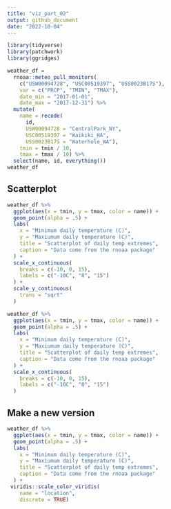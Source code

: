 ```yaml
---
title: "viz_part_02"
output: github_document
date: "2022-10-04"
---
```


```r
library(tidyverse)
library(patchwork)
library(ggridges)
```

```r
weather_df = 
  rnoaa::meteo_pull_monitors(
    c("USW00094728", "USC00519397", "USS0023B17S"),
    var = c("PRCP", "TMIN", "TMAX"), 
    date_min = "2017-01-01",
    date_max = "2017-12-31") %>%
  mutate(
    name = recode(
      id, 
      USW00094728 = "CentralPark_NY", 
      USC00519397 = "Waikiki_HA",
      USS0023B17S = "Waterhole_WA"),
    tmin = tmin / 10,
    tmax = tmax / 10) %>%
  select(name, id, everything())
weather_df
```

## Scatterplot
```r
weather_df %>% 
  ggplot(aes(x = tmin, y = tmax, color = name)) + 
  geom_point(alpha = .5) +
  labs(
    x = "Minimum daily temperature (C)",
    y = "Maxiumum daily temperature (C)",
    title = "Scatterplot of daily temp extremes",
    caption = "Data come from the rnoaa package"
  ) +
  scale_x_continuous(
    breaks = c(-10, 0, 15),
    labels = c("-10C", "0", "15")
  ) +
  scale_y_continuous(
    trans = "sqrt"
  )

```

```r
weather_df %>% 
  ggplot(aes(x = tmin, y = tmax, color = name)) + 
  geom_point(alpha = .5) +
  labs(
    x = "Minimum daily temperature (C)",
    y = "Maxiumum daily temperature (C)",
    title = "Scatterplot of daily temp extremes",
    caption = "Data come from the rnoaa package"
  ) +
  scale_x_continuous(
    breaks = c(-10, 0, 15),
    labels = c("-10C", "0", "15")
  ) 
```

## Make a new version
```r
weather_df %>% 
  ggplot(aes(x = tmin, y = tmax, color = name)) + 
  geom_point(alpha = .5) +
  labs(
    x = "Minimum daily temperature (C)",
    y = "Maxiumum daily temperature (C)",
    title = "Scatterplot of daily temp extremes",
    caption = "Data come from the rnoaa package"
  ) +
 viridis::scale_color_viridis(
    name = "location",
    discrete = TRUE)
```

##
```r

```

